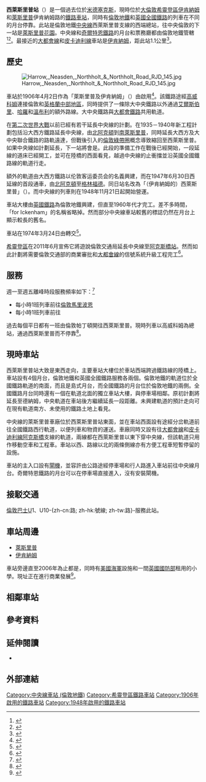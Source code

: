 {{TfL Translations}}
{{Infobox London station
| name             = 西萊斯里普<br />{{lang|en|West Ruislip}}
| image_name       = West Ruislip stn building.JPG
| manager          = [[倫敦地鐵|倫敦地鐵]]
| owner = [[倫敦交通局|倫敦交通局]]
| fare_zone        = 6
| locale           = [[萊斯里普|萊斯里普]]
| symbol           = underground
| symbol2          = rail
| borough          = [[希靈登區|希靈登區]]
| years1           = 1906年
| years2           = 1948年
| events1          = 啟用（大西方鐵路/大中央鐵路）
| events2          = 啟用（中央線）
| platforms        = 4
| railcode         = WRU
<!--
| tubeexits03      = {{increase}} 0.756
| tubeexits04      = {{increase}} 0.963
| tubeexits05      = {{increase}} 0.965
| tubeexits06      = {{increase}} 1.12
| tubeexits07      = {{increase}} 1.253
| tubeexits08      = {{increase}} 1.30 -->
| tubeexits09      = {{increase}} 1.496
| tubeexits10      = {{increase}} 1.68
| tubeexits11      = {{decrease}} 1.64
| tubeexits12      = {{decrease}} 1.61
| tubeexits13      = {{decrease}} 1.60
<!-- | raillowexits0405 = {{increase}} 96,005
| raillowexits0506 = {{decrease}} 91,527
| raillowexits0607 = {{increase}} 162,567
| railexits0708    = {{increase}} 0.177
| railexits0809    = {{increase}} 0.199
| railexits0910    = {{increase}} 0.224
| railexits1011    = {{increase}} 0.259 -->
| railexits1112    = {{increase}} 0.283
| railexits1213    = {{increase}} 0.344
| railexits1314    = {{decrease}} 0.312
| railexits1415    = {{increase}} 0.416
| railexits1516    = {{decrease}} 0.191
| latitude         = 51.5696
| longitude        = -0.4373
| interchange      = [[伊肯納姆站|伊肯納姆]] {{rail-interchange|london|underground}}
| dft_category     = F1
}}
'''西萊斯里普站'''（{{lang-en|West Ruislip station}}）是一個過去位於[[米德塞克斯|米德塞克斯]]，現時位於[[大倫敦|大倫敦]][[希靈登區|希靈登區]][[伊肯納姆|伊肯納姆]]和[[萊斯里普|萊斯里普]]伊肯納姆路的[[鐵路車站|鐵路車站]]，同時有[[倫敦地鐵|倫敦地鐵]]和[[英國全國鐵路|英國全國鐵路]]的列車在不同的月台停靠。此站是倫敦地鐵[[中央線_(倫敦地鐵)|中央線]]西萊斯里普支線的西端總站，往中央倫敦的下一站是[[萊斯里普花園站|萊斯里普花園]]。中央線和[[奇爾特恩鐵路|奇爾特恩鐵路]]的月台和票務廳都由倫敦地鐵管轄<ref>{{Cite web |url=http://nationalrail.co.uk/stations/wru/details.html |title=National Rail - station information page for West Ruislip |accessdate=2016-02-28 |archive-date=2018-07-30 |archive-url=https://web.archive.org/web/20180730080947/http://www.nationalrail.co.uk/stations/wru/details.html |dead-url=yes }}</ref><ref>{{Cite web |url=http://www.tfl.gov.uk/gettingaround/stations/1000267.aspx |title=TfL - Station information page for West Ruislip |access-date=2016-02-28 |archive-date=2014-02-11 |archive-url=https://web.archive.org/web/20140211193959/http://www.tfl.gov.uk/gettingaround/stations/1000267.aspx |dead-url=no }}</ref>。最接近的[[大都會線|大都會線]]和[[皮卡迪利線|皮卡迪利線]]車站是[[伊肯納姆站|伊肯納姆]]，距此站1.1公里<ref>{{Cite web |url=https://www.google.co.uk/maps/dir/West+Ruislip,+United+Kingdom/Ickenham,+United+Kingdom/@51.5661101,-0.4367168,15z/data=!4m14!4m13!1m5!1m1!1s0x48766c44dbd35391:0xa2bd6dd16638b98e!2m2!1d-0.43775!2d51.56976!1m5!1m1!1s0x48766c4eaf750afd:0xefd8c752153491cf!2m2!1d-0.44198!2d51.56199!3e2 |title=存档副本 |access-date=2017-06-02 |archive-date=2019-03-28 |archive-url=https://web.archive.org/web/20190328165204/https://www.google.co.uk/maps/dir/West+Ruislip,+United+Kingdom/Ickenham,+United+Kingdom/@51.5661101,-0.4367168,15z/data=!4m14!4m13!1m5!1m1!1s0x48766c44dbd35391:0xa2bd6dd16638b98e!2m2!1d-0.43775!2d51.56976!1m5!1m1!1s0x48766c4eaf750afd:0xefd8c752153491cf!2m2!1d-0.44198!2d51.56199!3e2 |dead-url=no }}</ref>。
== 歷史 ==
[[File:Harrow,_Neasden,_Northholt_&_Northholt_Road_RJD_145.jpg|thumb]]

車站於1906年4月2日作為「萊斯里普及伊肯納姆」（{{lang|en|Ruislip & Ickenham}}）由{{link-en|大西方及大中央聯合鐵路|Great Western and Great Central Joint Railway}}啟用<ref name="Bowlt">{{cite book |title=Ickenham & Harefield Past |last=Bowlt |first=Eileen. M. |authorlink= |coauthors= |year=1996 |publisher=Historical Publications |location=London |isbn=0-948667-36-2 |page= |pages= |url=https://archive.org/details/ickenhamharefiel0000bowl}}</ref>。該鐵路途經[[高威科姆|高威科姆]]連接倫敦和[[英格蘭中部地區|英格蘭中部地區]]，同時提供了一條除大中央鐵路以外通過[[艾爾斯伯里|艾爾斯伯里]]、[[哈羅_(倫敦)|哈羅]]和[[溫布利|溫布利]]的額外路線。大中央鐵路與[[大都會鐵路|大都會鐵路]]共用軌道。

在[[第二次世界大戰|第二次世界大戰]]以前已經有若干延長中央線的計劃。{{link-en|倫敦乘客交通局|London Passenger Transport Board}}在1935－1940年新工程計劃包括沿大西方鐵路延長中央線，由[[北阿克頓站|北阿克頓]]到[[南萊斯里普站|南萊斯里普]]，同時延長大西方及大中央聯合鐵路的路軌遠達{{link-ja|德納姆站|Denham railway station|德納姆}}，但戰後引入的[[倫敦綠帶圈|倫敦綠帶圈]]概念導致縮回至西萊斯里普。如果中央線如計劃延長，下一站將會是{{link-en|哈雷菲爾德路站|Harefield Road tube station|哈雷菲爾德路}}。此段的準備工作在戰後已經開始，一段延線的道床已經開工，並可在陸橋的西面看見，越過中央線的止衝擋並沿英國全國鐵路線的軌道行走。

額外的軌道由大西方鐵路以伦敦客运委员会的名義興建，而在1947年6月30日西延線的首段通車，由[[北阿克頓站|北阿克頓]]至[[格林福德站|格林福德]]。同日站名改為「（伊肯納姆的）西萊斯里普」（{{lang|en|West Ruislip (for Ickenham)}}）。而中央線的列車則在1948年11月21日起開始營運。

車站大樓由[[英國鐵路|英國鐵路]]為倫敦地鐵興建，但直至1960年代才完工。差不多時間，「for Ickenham」的名稱省略掉。然而部分中央線車站較舊的標誌仍然在月台上顯示較長的舊名。

車站在1974年3月24日由{{link-en|英國鐵路西部地區|Western Region of British Railways}}轉交{{link-en|英國鐵路倫敦米德蘭地區|London Midland Region of British Railways}}<ref>{{cite journal |editor1-first=J.N. |editor1-last=Slater |date=May 1974 |title=Notes and News: Transfer of Marylebone-Banbury services |url=https://archive.org/details/sim_railway-magazine_1974-05_120_877/page/248 |journal=[[The_Railway_Magazine|Railway Magazine]] |volume=120 |issue=877 |publisher=IPC Transport Press Ltd |location=London |issn=0033-8923 |page=248 }}</ref>。

[[希靈登區|希靈登區]]在2011年6月宣佈它將遊說倫敦交通局延長中央線至[[阿克斯橋站|阿克斯橋站]]。然而如此計劃將需要倫敦交通部的商業審批和[[大都會線|大都會線]]的信號系統升級工程完工<ref>{{cite news |title='Extending Central Line to Uxbridge will cut traffic' |last=Coombs |first=Dan |url=http://www.uxbridgegazette.co.uk/west-london-news/local-uxbridge-news/2011/06/17/extending-central-line-to-uxbridge-will-cut-traffic-113046-28897325/ |newspaper=Uxbridge Gazette |date=2011-06-17 |accessdate=2011-06-17 |deadurl=yes |archiveurl=https://web.archive.org/web/20110809004014/http://www.uxbridgegazette.co.uk/west-london-news/local-uxbridge-news/2011/06/17/extending-central-line-to-uxbridge-will-cut-traffic-113046-28897325/ |archivedate=2011-08-09 }}</ref>。

== 服務 ==
週一至週五離峰時段服務頻率如下：<ref>{{cite web |url=http://www.chilternrailways.co.uk/sites/default/files/files/timetables/Timetable%20May%2017%202015.pdf |title=存档副本 |accessdate=2015-06-10 |deadurl=yes |archiveurl=https://web.archive.org/web/20150611034308/http://www.chilternrailways.co.uk/sites/default/files/files/timetables/Timetable%20May%2017%202015.pdf |archivedate=2015-06-11 }}</ref>

*每小時1班列車前往[[馬里波恩站|倫敦馬里波恩]]
*每小時1班列車前往{{link-en|格拉茨十字站|Gerrards Cross station|格拉茨十字}}

過去每個平日都有一班{{link-en|議會列車|parliamentary train}}由倫敦帕丁頓開往西萊斯里普。現時列車以高威科姆為總站，通過西萊斯里普而不停靠<ref>{{Cite web |url=http://www.realtimetrains.co.uk/train/P20954/2017/05/23 |title=存档副本 |access-date=2017-06-02 |archive-url=https://web.archive.org/web/20171204114542/http://www.realtimetrains.co.uk/train/P20954/2017/05/23 |archive-date=2017-12-04 |dead-url=yes }}</ref>。

== 現時車站 ==
西萊斯里普站大致是東西走向，主要車站大樓位於車站西端跨過鐵路線的陸橋上。車站設有4個月台，倫敦地鐵和英國全國鐵路服務各兩個。倫敦地鐵的軌道位於全國鐵路軌道的南面，而且是島式月台，而全國鐵路的月台位於倫敦地鐵的兩側。全國鐵路月台同時還有一個在軌道北面的獨立車站大樓，與停車場相鄰。原初計劃將延長至德納姆，中央軌道在車站後方繼續延長一段距離。未興建軌道的預計走向可在現有軌道南方、未使用的鐵路土地上看見。

中央線的萊斯里普車廠位於西萊斯里普站東面，並在車站西面設有途經分岔軌道前往全國鐵路西行軌道，以便列車和物資的運送。車廠同時又設有往[[大都會線|大都會線]]和[[皮卡迪利線|皮卡迪利線]][[阿克斯橋站|阿克斯橋]]支線的軌道，兩線都在西萊斯里普以東下穿中央線，但該軌道只用作移動空車和工程車。車站以西、路線以北的兩條側線亦有方便工程車短暫停留的設施。

車站的主入口設有[[閘機|閘機]]，並容許由公路途經停車場和行人路進入車站前往中央線月台。奇爾特恩鐵路的月台可以在停車場直接進入，沒有安裝閘機。

== 接駁交通 ==
[[倫敦巴士|倫敦巴士]]U1、U10-{zh-cn:路; zh-hk:號線; zh-tw:路}-服務此站。

== 車站周邊 ==
* [[萊斯里普|萊斯里普]]
* [[伊肯納姆|伊肯納姆]]
車站旁邊直至2006年為止都是{{link-en|西萊斯里普空軍基地|RAF West Ruislip}}，同時有[[美國海軍|美國海軍]]設施和一間[[英國國防部|英國國防部]]租用的小學。現址正在進行商業發展<ref>{{cite web |url=http://www.vsmestates.co.uk/schemes_west_ruislip.htm |title=RAF West Ruislip |author=VSM Estates |date= |work= |publisher=VSM Estates |accessdate=2011-03-08 |archive-date=2016-03-03 |archive-url=https://web.archive.org/web/20160303195837/http://www.vsmestates.co.uk/schemes_west_ruislip.htm |dead-url=no }}</ref>。

== 相鄰車站 ==
{{start rail box|[[File:Underground.svg|20px]] [[倫敦地鐵|倫敦地鐵]]}}
{{terminus}}
{{s-line|[[中央線_(倫敦地鐵)|中央線]]||#{{LUL color|Central}}}}
{{s-inop|[[萊斯里普花園站|萊斯里普花園站]]|往 [[埃平站|埃平]]、[[海諾特站|海諾特]]或[[伍德福德站|伍德福德]]（經海諾特）}}

{{new system|[[英國全國鐵路|英國全國鐵路]]}}
{{s-inop|{{link-en|德漢姆站|Denham railway station}}}}
{{s-line|[[奇爾特恩鐵路|奇爾特恩鐵路]]<br />{{link-en|奇爾特恩主線|Chiltern Main Line}}||#00BFFF}}
{{s-inop|[[南萊斯里普站|南萊斯里普站]]}}
{{end box}}

== 參考資料 ==
{{reflist|2}}

== 延伸閱讀 ==
* {{cite book|title=Paddington to the Mersey|first1=R. Preston|last1=Hendry|first2=R. Powell|last2=Hendry|pages=22–23|publisher=Oxford Publishing Company|year=1992|isbn=9780860934424|oclc=877729237}}

== 外部連結 ==
{{commons category}}
{{stn art lnk|WRU|HA47DW}}
{{倫敦地鐵中央線}}
{{DEFAULTSORT:West Ruislip}}
[[Category:中央線車站_(倫敦地鐵)|Category:中央線車站 (倫敦地鐵)]]
[[Category:希靈登區鐵路車站|Category:希靈登區鐵路車站]]
[[Category:1906年啟用的鐵路車站|Category:1906年啟用的鐵路車站]]
[[Category:1948年啟用的鐵路車站|Category:1948年啟用的鐵路車站]]